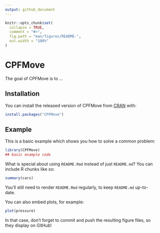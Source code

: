 ```yaml
---
output: github_document
---
```


<!-- README.md is generated from README.Rmd. Please edit that file -->

```r
knitr::opts_chunk$set(
  collapse = TRUE,
  comment = "#>",
  fig.path = "man/figures/README-",
  out.width = "100%"
)
```

# CPFMove

<!-- badges: start -->
<!-- badges: end -->

The goal of CPFMove is to ...

## Installation

You can install the released version of CPFMove from [CRAN](https://CRAN.R-project.org) with:

``` r
install.packages("CPFMove")
```

## Example

This is a basic example which shows you how to solve a common problem:

```r
library(CPFMove)
## basic example code
```

What is special about using `README.Rmd` instead of just `README.md`? You can include R chunks like so:

```r
summary(cars)
```

You'll still need to render `README.Rmd` regularly, to keep `README.md` up-to-date.

You can also embed plots, for example:

```r
plot(pressure)
```

In that case, don't forget to commit and push the resulting figure files, so they display on GitHub!
